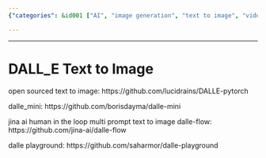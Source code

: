 ```yaml
---
{"categories": &id001 ["AI", "image generation", "text to image", "video generator", "video source"], "category": "Image Generation", "date": "2022-05-29 03:41:31", "description": "This article highlights several open-source projects that enable image generation from text using models similar to DALL-E. Mentioned projects include DALLE-pytorch, dalle_mini, dalle-flow by Jina AI (a human-in-the-loop multi-prompt tool), and a playground for experimentation called dalle-playground.", "tags": *id001, "title": "DALL_E Text to Image"}

---
```


------

# DALL_E Text to Image

open sourced text to image:
https://github.com/lucidrains/DALLE-pytorch

dalle_mini:
https://github.com/borisdayma/dalle-mini

jina ai human in the loop multi prompt text to image dalle-flow:
https://github.com/jina-ai/dalle-flow

dalle playground:
https://github.com/saharmor/dalle-playground

